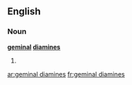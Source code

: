 ==English==

===Noun===
'''[[geminal]] [[diamines]]'''

# {{plural of|geminal diamine}}

[[ar:geminal diamines]]
[[fr:geminal diamines]]
